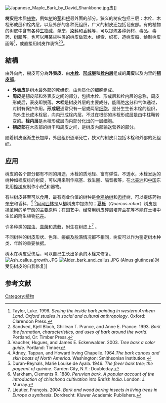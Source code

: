 [[File:Japanese_Maple_Bark_by_David_Shankbone.jpg|thumb]]皮]]

'''树皮'''是木质[[植物|植物]]，例如[[树|树]]的[[茎|茎]]和[[根|根]]最外面的部分。狭义的树皮包括三层：木栓、木栓形成层和栓内层，以及外部的各种死组织，广义的树皮还包括韧皮部。有的植物的树皮中含有各种[[生物碱|生物碱]]、[[单宁|单宁]]、[[染料|染料]]和[[香料|香料]]等，可以提炼各种药材、毒品、毒药、[[树脂|树脂]]等，也可以用某些种类的树皮做软木、绳索、织布、造树皮船、绘制树皮画等<ref>Taylor, Luke. 1996. ''Seeing the inside bark painting in western Arnhem Land. Oxford studies in social and cultural anthropology''. Oxford: Clarendon Press.</ref>，或直接用树皮作装饰<ref>Sandved, Kjell Bloch, Ghillean T. Prance, and Anne E. Prance. 1993. ''Bark the formation, characteristics, and uses of bark around the world''. Portland, Or: Timber Press.</ref><ref>Vaucher, Hugues, and James E. Eckenwalder. 2003. ''Tree bark a color guide''. Portland: Timber</ref>。

== 結構 ==
由外向內，樹皮可分為'''外表皮'''、由'''[[木栓|木栓]]'''、'''[[形成层|形成层]]'''和'''[[栓內層|栓内层]]'''组成的'''周皮'''以及内里的'''[[韧皮部|韧皮部]]'''。

* '''外表皮'''是树木最外部的死组织，由角质化的细胞组成。
* '''周皮'''是韧皮部和外表皮之间的部分，包括木栓、形成层和栓内层的总称，周皮形成后，表皮即脱落。'''木栓'''是树皮外层的主要成分，能隔绝[[水|水]]分和气体通过，对树有保护作用。'''形成层'''通常只有一层或两层[[细胞|细胞]]，是分生生长木栓的组织，向外生长成木栓层，向内形成栓内层，不过在根部的木栓形成层是由中柱鞘转变的。'''栓内层'''是木栓形成层向内部分化出的一层细胞。
* '''韧皮部'''在木质部的树干和周皮之间，是树皮内部输送营养的部分。

随着树皮逐渐生长加厚，外层组织逐渐死亡，狭义的树皮只包括木栓和外部的死组织。

== 应用 ==
树皮的各个部分都有不同的用途，木栓的质地轻、富有弹性、不透水，木栓发达的树种如栓皮栎的树皮，可以用来制作瓶塞、救生圈、隔音板等，在[[北美洲|北美洲]]和[[中国|中国]]东北用[[桦树|桦树]]皮制作小舟<ref>Adney, Tappan, and Howard Irving Chapelle. 1964.'' The bark canoes and skin boats of North America''. Washington: Smithsonian Institution.</ref>和器物。

有些树皮甚至可以食用，最有商业价值的树种是[[金鸡纳树|金鸡纳树]]和[[肉桂|肉桂]]树，可以提炼药物[[奎宁|奎宁]]和香料，<ref>Duran-Reynals, Marie Louise de Ayala. 1946. ''The fever bark tree; the pageant of quinine''. Garden City, N.Y.: Doubleday.</ref> <ref>Markham, Clements R. 1880. ''Peruvian bark. A popular account of the introduction of chinchona cultivation into British India''. London: J. Murray.</ref>[[阿司匹林|阿司匹林]]是从[[柳|柳]]树皮中提炼的；[[夏栎|夏栎]]（''Quercus robur''）树皮是揉革用的单宁酸的主要原料；在园艺中，经常用树皮碎屑培育[[兰花|兰花]]等不能在土壤中生长的附生植物[[花卉|花卉]]。

许多种类的[[昆虫|昆虫]]、[[真菌|真菌]]和[[苔藓|苔藓]]，附生在树皮上<ref>Lieutier, François. 2004. ''Bark and wood boring insects in living trees in Europe a synthesis''. Dordrecht: Kluwer Academic Publishers.</ref> 。

不同树种的树皮形状、色泽、瘢痕及脱落情况都不相同，树皮可以作为鉴定树木种类、年龄的重要依据。

树木在树皮受伤后，可以自己生长出多余的木栓来修复。[[File:Ash_callus_growth.JPG|right]]
[[File:Alder_bark_and_callus.JPG|thumb]] (Alnus glutinosa)对受伤树皮的自我修复]]
{{commonscat|Bark}}

== 参考文献 ==
{{Reflist}}

{{Authority control}}
[[Category:植物|Category:植物]]